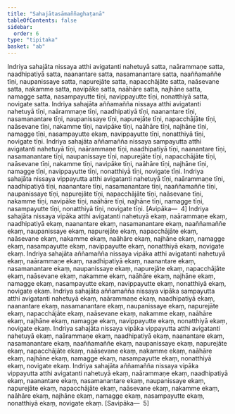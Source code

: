 ```yaml
---
title: "Sahajātasāmaññaghaṭanā"
tableOfContents: false
sidebar:
  order: 6
type: "tipitaka"
basket: "ab"
---
```



<DynamicBreadcrumb />

<Division number="461">

<Paragraph number="1472">
Indriya sahajāta nissaya atthi avigatanti nahetuyā satta, naārammaṇe satta, naadhipatiyā satta, naanantare satta, nasamanantare satta, naaññamaññe tīṇi, naupanissaye satta, napurejāte satta, napacchājāte satta, naāsevane satta, nakamme satta, navipāke satta, naāhāre satta, najhāne satta, namagge satta, nasampayutte tīṇi, navippayutte tīṇi, nonatthiyā satta, novigate satta.
</Paragraph>

<Paragraph number="1473">
Indriya sahajāta aññamañña nissaya atthi avigatanti nahetuyā tīṇi, naārammaṇe tīṇi, naadhipatiyā tīṇi, naanantare tīṇi, nasamanantare tīṇi, naupanissaye tīṇi, napurejāte tīṇi, napacchājāte tīṇi, naāsevane tīṇi, nakamme tīṇi, navipāke tīṇi, naāhāre tīṇi, najhāne tīṇi, namagge tīṇi, nasampayutte ekaṃ, navippayutte tīṇi, nonatthiyā tīṇi, novigate tīṇi.
</Paragraph>

<Paragraph number="1474">
Indriya sahajāta aññamañña nissaya sampayutta atthi avigatanti nahetuyā tīṇi, naārammaṇe tīṇi, naadhipatiyā tīṇi, naanantare tīṇi, nasamanantare tīṇi, naupanissaye tīṇi, napurejāte tīṇi, napacchājāte tīṇi, naāsevane tīṇi, nakamme tīṇi, navipāke tīṇi, naāhāre tīṇi, najhāne tīṇi, namagge tīṇi, navippayutte tīṇi, nonatthiyā tīṇi, novigate tīṇi.
</Paragraph>

<Paragraph number="1475">
Indriya sahajāta nissaya vippayutta atthi avigatanti nahetuyā tīṇi, naārammaṇe tīṇi, naadhipatiyā tīṇi, naanantare tīṇi, nasamanantare tīṇi, naaññamaññe tīṇi, naupanissaye tīṇi, napurejāte tīṇi, napacchājāte tīṇi, naāsevane tīṇi, nakamme tīṇi, navipāke tīṇi, naāhāre tīṇi, najhāne tīṇi, namagge tīṇi, nasampayutte tīṇi, nonatthiyā tīṇi, novigate tīṇi. [Avipāka—  4]
</Paragraph>

<Paragraph number="1476">
Indriya sahajāta nissaya vipāka atthi avigatanti nahetuyā ekaṃ, naārammaṇe ekaṃ, naadhipatiyā ekaṃ, naanantare ekaṃ, nasamanantare ekaṃ, naaññamaññe ekaṃ, naupanissaye ekaṃ, napurejāte ekaṃ, napacchājāte ekaṃ, naāsevane ekaṃ, nakamme ekaṃ, naāhāre ekaṃ, najhāne ekaṃ, namagge ekaṃ, nasampayutte ekaṃ, navippayutte ekaṃ, nonatthiyā ekaṃ, novigate ekaṃ.
</Paragraph>

<Paragraph number="1477">
Indriya sahajāta aññamañña nissaya vipāka atthi avigatanti nahetuyā ekaṃ, naārammaṇe ekaṃ, naadhipatiyā ekaṃ, naanantare ekaṃ, nasamanantare ekaṃ, naupanissaye ekaṃ, napurejāte ekaṃ, napacchājāte ekaṃ, naāsevane ekaṃ, nakamme ekaṃ, naāhāre ekaṃ, najhāne ekaṃ, namagge ekaṃ, nasampayutte ekaṃ, navippayutte ekaṃ, nonatthiyā ekaṃ, novigate ekaṃ.
</Paragraph>

<Paragraph number="1478">
Indriya sahajāta aññamañña nissaya vipāka sampayutta atthi avigatanti nahetuyā ekaṃ, naārammaṇe ekaṃ, naadhipatiyā ekaṃ, naanantare ekaṃ, nasamanantare ekaṃ, naupanissaye ekaṃ, napurejāte ekaṃ, napacchājāte ekaṃ, naāsevane ekaṃ, nakamme ekaṃ, naāhāre ekaṃ, najhāne ekaṃ, namagge ekaṃ, navippayutte ekaṃ, nonatthiyā ekaṃ, novigate ekaṃ.
</Paragraph>

<Paragraph number="1479">
Indriya sahajāta nissaya vipāka vippayutta atthi avigatanti nahetuyā ekaṃ, naārammaṇe ekaṃ, naadhipatiyā ekaṃ, naanantare ekaṃ, nasamanantare ekaṃ, naaññamaññe ekaṃ, naupanissaye ekaṃ, napurejāte ekaṃ, napacchājāte ekaṃ, naāsevane ekaṃ, nakamme ekaṃ, naāhāre ekaṃ, najhāne ekaṃ, namagge ekaṃ, nasampayutte ekaṃ, nonatthiyā ekaṃ, novigate ekaṃ.
</Paragraph>

<Paragraph number="1480">
Indriya sahajāta aññamañña nissaya vipāka vippayutta atthi avigatanti nahetuyā ekaṃ, naārammaṇe ekaṃ, naadhipatiyā ekaṃ, naanantare ekaṃ, nasamanantare ekaṃ, naupanissaye ekaṃ, napurejāte ekaṃ, napacchājāte ekaṃ, naāsevane ekaṃ, nakamme ekaṃ, naāhāre ekaṃ, najhāne ekaṃ, namagge ekaṃ, nasampayutte ekaṃ, nonatthiyā ekaṃ, novigate ekaṃ. [Savipāka—  5]
</Paragraph>
</Division>